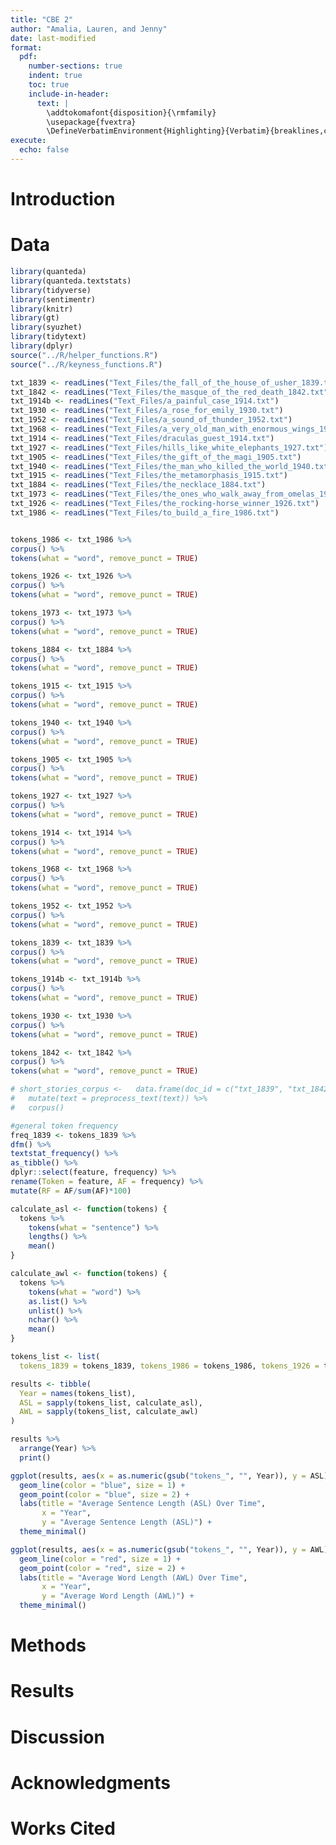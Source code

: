 ---
title: "CBE 2"
author: "Amalia, Lauren, and Jenny"
date: last-modified
format:
  pdf:
    number-sections: true
    indent: true
    toc: true
    include-in-header:
      text: |
        \addtokomafont{disposition}{\rmfamily}
        \usepackage{fvextra}
        \DefineVerbatimEnvironment{Highlighting}{Verbatim}{breaklines,commandchars=\\\{\}}
execute:
  echo: false
---

\newpage

# Introduction

# Data

```{r, include=FALSE}
library(quanteda)
library(quanteda.textstats)
library(tidyverse)
library(sentimentr)
library(knitr)
library(gt)
library(syuzhet)
library(tidytext)
library(dplyr)
source("../R/helper_functions.R")
source("../R/keyness_functions.R")

```

```{r}
txt_1839 <- readLines("Text_Files/the_fall_of_the_house_of_usher_1839.txt")
txt_1842 <- readLines("Text_Files/the_masque_of_the_red_death_1842.txt")
txt_1914b <- readLines("Text_Files/a_painful_case_1914.txt")
txt_1930 <- readLines("Text_Files/a_rose_for_emily_1930.txt")
txt_1952 <- readLines("Text_Files/a_sound_of_thunder_1952.txt")
txt_1968 <- readLines("Text_Files/a_very_old_man_with_enormous_wings_1968.txt")
txt_1914 <- readLines("Text_Files/draculas_guest_1914.txt")
txt_1927 <- readLines("Text_Files/hills_like_white_elephants_1927.txt")
txt_1905 <- readLines("Text_Files/the_gift_of_the_magi_1905.txt")
txt_1940 <- readLines("Text_Files/the_man_who_killed_the_world_1940.txt")
txt_1915 <- readLines("Text_Files/the_metamorphasis_1915.txt")
txt_1884 <- readLines("Text_Files/the_necklace_1884.txt")
txt_1973 <- readLines("Text_Files/the_ones_who_walk_away_from_omelas_1973.txt")
txt_1926 <- readLines("Text_Files/the_rocking-horse_winner_1926.txt")
txt_1986 <- readLines("Text_Files/to_build_a_fire_1986.txt")


tokens_1986 <- txt_1986 %>%
corpus() %>%
tokens(what = "word", remove_punct = TRUE)

tokens_1926 <- txt_1926 %>%
corpus() %>%
tokens(what = "word", remove_punct = TRUE)

tokens_1973 <- txt_1973 %>%
corpus() %>%
tokens(what = "word", remove_punct = TRUE)

tokens_1884 <- txt_1884 %>%
corpus() %>%
tokens(what = "word", remove_punct = TRUE)

tokens_1915 <- txt_1915 %>%
corpus() %>%
tokens(what = "word", remove_punct = TRUE)

tokens_1940 <- txt_1940 %>%
corpus() %>%
tokens(what = "word", remove_punct = TRUE)

tokens_1905 <- txt_1905 %>%
corpus() %>%
tokens(what = "word", remove_punct = TRUE)

tokens_1927 <- txt_1927 %>%
corpus() %>%
tokens(what = "word", remove_punct = TRUE)

tokens_1914 <- txt_1914 %>%
corpus() %>%
tokens(what = "word", remove_punct = TRUE)

tokens_1968 <- txt_1968 %>%
corpus() %>%
tokens(what = "word", remove_punct = TRUE)

tokens_1952 <- txt_1952 %>%
corpus() %>%
tokens(what = "word", remove_punct = TRUE)

tokens_1839 <- txt_1839 %>%
corpus() %>%
tokens(what = "word", remove_punct = TRUE)

tokens_1914b <- txt_1914b %>%
corpus() %>%
tokens(what = "word", remove_punct = TRUE)

tokens_1930 <- txt_1930 %>%
corpus() %>%
tokens(what = "word", remove_punct = TRUE)

tokens_1842 <- txt_1842 %>%
corpus() %>%
tokens(what = "word", remove_punct = TRUE)

# short_stories_corpus <-   data.frame(doc_id = c("txt_1839", "txt_1842"), text = c(txt_1839, txt_1842)) %>%
#   mutate(text = preprocess_text(text)) %>%
#   corpus()
```

```{r}
#general token frequency
freq_1839 <- tokens_1839 %>%
dfm() %>%
textstat_frequency() %>%
as_tibble() %>%
dplyr::select(feature, frequency) %>%
rename(Token = feature, AF = frequency) %>%
mutate(RF = AF/sum(AF)*100)

```


```{r}
calculate_asl <- function(tokens) {
  tokens %>%
    tokens(what = "sentence") %>%
    lengths() %>%
    mean()
}

calculate_awl <- function(tokens) {
  tokens %>%
    tokens(what = "word") %>%
    as.list() %>%
    unlist() %>%
    nchar() %>%
    mean()
}

tokens_list <- list(
  tokens_1839 = tokens_1839, tokens_1986 = tokens_1986, tokens_1926 = tokens_1926, tokens_1973 = tokens_1973, tokens_1884 = tokens_1884, tokens_1915 = tokens_1915, tokens_1940 = tokens_1940, tokens_1905 = tokens_1905, tokens_1927 = tokens_1927, tokens_1914 = tokens_1914, tokens_1968 = tokens_1968, tokens_1952 = tokens_1952, tokens_1914b = tokens_1914b, tokens_1930 = tokens_1930, tokens_1842 = tokens_1842)

results <- tibble(
  Year = names(tokens_list),
  ASL = sapply(tokens_list, calculate_asl),
  AWL = sapply(tokens_list, calculate_awl)
)

results %>%
  arrange(Year) %>%
  print()

```

```{r}
ggplot(results, aes(x = as.numeric(gsub("tokens_", "", Year)), y = ASL)) +
  geom_line(color = "blue", size = 1) +
  geom_point(color = "blue", size = 2) +
  labs(title = "Average Sentence Length (ASL) Over Time",
       x = "Year",
       y = "Average Sentence Length (ASL)") +
  theme_minimal()

ggplot(results, aes(x = as.numeric(gsub("tokens_", "", Year)), y = AWL)) +
  geom_line(color = "red", size = 1) +
  geom_point(color = "red", size = 2) +
  labs(title = "Average Word Length (AWL) Over Time",
       x = "Year",
       y = "Average Word Length (AWL)") +
  theme_minimal()
```



# Methods

# Results

# Discussion

# Acknowledgments {.appendix}

# Works Cited